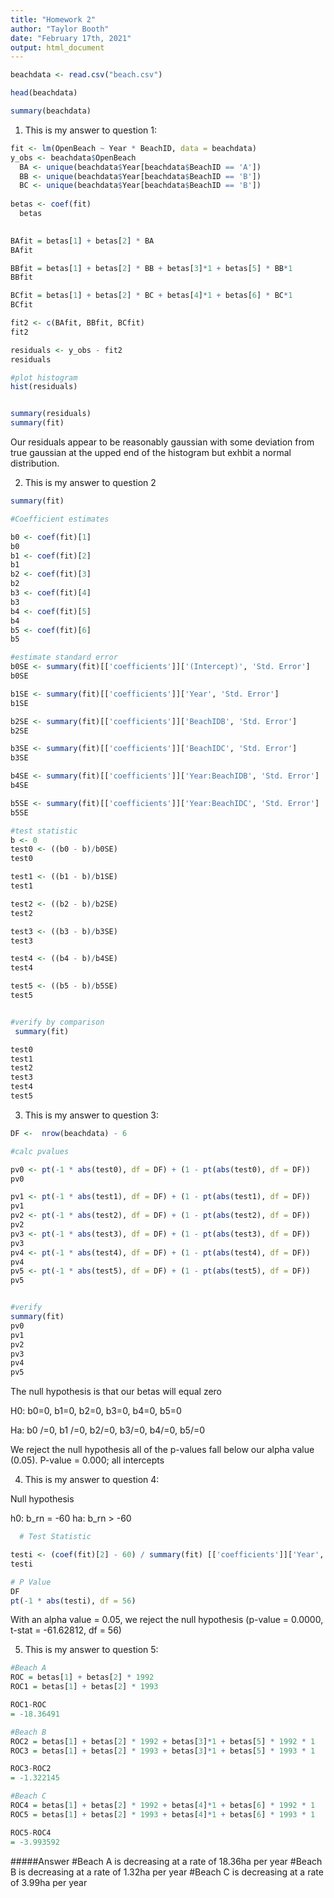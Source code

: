 ---
title: "Homework 2"
author: "Taylor Booth"
date: "February 17th, 2021"
output: html_document
---

```{r, echo = T}
  
beachdata <- read.csv("beach.csv")

head(beachdata)

summary(beachdata)

```
1. This is my answer to question 1:
  
```{r, echo = T}

fit <- lm(OpenBeach ~ Year * BeachID, data = beachdata)
y_obs <- beachdata$OpenBeach
  BA <- unique(beachdata$Year[beachdata$BeachID == 'A'])
  BB <- unique(beachdata$Year[beachdata$BeachID == 'B'])
  BC <- unique(beachdata$Year[beachdata$BeachID == 'B'])
  
betas <- coef(fit)
  betas
  

BAfit = betas[1] + betas[2] * BA
BAfit

BBfit = betas[1] + betas[2] * BB + betas[3]*1 + betas[5] * BB*1
BBfit

BCfit = betas[1] + betas[2] * BC + betas[4]*1 + betas[6] * BC*1
BCfit

fit2 <- c(BAfit, BBfit, BCfit)
fit2

residuals <- y_obs - fit2
residuals

#plot histogram
hist(residuals)


summary(residuals)
summary(fit)


```
Our residuals appear to be reasonably gaussian with some deviation from true gaussian at the 
upped end of the histogram but exhbit a normal distribution.




2. This is my answer to question 2
```{r, echo + T}
summary(fit)

#Coefficient estimates

b0 <- coef(fit)[1]
b0
b1 <- coef(fit)[2]
b1
b2 <- coef(fit)[3]
b2
b3 <- coef(fit)[4]
b3
b4 <- coef(fit)[5]
b4
b5 <- coef(fit)[6]
b5

#estimate standard error
b0SE <- summary(fit)[['coefficients']]['(Intercept)', 'Std. Error']
b0SE

b1SE <- summary(fit)[['coefficients']]['Year', 'Std. Error']
b1SE

b2SE <- summary(fit)[['coefficients']]['BeachIDB', 'Std. Error']
b2SE

b3SE <- summary(fit)[['coefficients']]['BeachIDC', 'Std. Error']
b3SE

b4SE <- summary(fit)[['coefficients']]['Year:BeachIDB', 'Std. Error']
b4SE

b5SE <- summary(fit)[['coefficients']]['Year:BeachIDC', 'Std. Error']
b5SE

#test statistic
b <- 0
test0 <- ((b0 - b)/b0SE)
test0

test1 <- ((b1 - b)/b1SE)
test1

test2 <- ((b2 - b)/b2SE)
test2

test3 <- ((b3 - b)/b3SE)
test3

test4 <- ((b4 - b)/b4SE)
test4

test5 <- ((b5 - b)/b5SE)
test5


#verify by comparison
 summary(fit)

test0
test1
test2
test3
test4
test5


```
3. This is my answer to question 3:
```{r, echo = T}

DF <-  nrow(beachdata) - 6

#calc pvalues

pv0 <- pt(-1 * abs(test0), df = DF) + (1 - pt(abs(test0), df = DF))
pv0

pv1 <- pt(-1 * abs(test1), df = DF) + (1 - pt(abs(test1), df = DF))
pv1
pv2 <- pt(-1 * abs(test2), df = DF) + (1 - pt(abs(test2), df = DF))
pv2
pv3 <- pt(-1 * abs(test3), df = DF) + (1 - pt(abs(test3), df = DF))
pv3
pv4 <- pt(-1 * abs(test4), df = DF) + (1 - pt(abs(test4), df = DF)) 
pv4
pv5 <- pt(-1 * abs(test5), df = DF) + (1 - pt(abs(test5), df = DF)) 
pv5


#verify
summary(fit)
pv0
pv1
pv2
pv3
pv4
pv5

```
   The null hypothesis is that our betas will equal zero

H0: b0=0, b1=0, b2=0, b3=0, b4=0, b5=0

Ha: b0 /=0, b1 /=0, b2/=0, b3/=0, b4/=0, b5/=0

We reject the null hypothesis all of the p-values fall below our alpha value (0.05). P-value = 0.000; all intercepts


4. This is my answer to question 4:
  
Null hypothesis 

h0: b_rn = -60
ha: b_rn > -60
  
``` {r, echo + T}

  # Test Statistic                   

testi <- (coef(fit)[2] - 60) / summary(fit) [['coefficients']]['Year', 'Std. Error']
testi

# P Value
DF
pt(-1 * abs(testi), df = 56)


```
With an alpha value = 0.05, we reject the null hypothesis (p-value = 0.0000, t-stat = -61.62812, df = 56)



5. This is my answer to question 5:
  
``` {r, echo + T}
  
#Beach A  
ROC = betas[1] + betas[2] * 1992
ROC1 = betas[1] + betas[2] * 1993

ROC1-ROC
= -18.36491

#Beach B
ROC2 = betas[1] + betas[2] * 1992 + betas[3]*1 + betas[5] * 1992 * 1
ROC3 = betas[1] + betas[2] * 1993 + betas[3]*1 + betas[5] * 1993 * 1

ROC3-ROC2
= -1.322145

#Beach C
ROC4 = betas[1] + betas[2] * 1992 + betas[4]*1 + betas[6] * 1992 * 1
ROC5 = betas[1] + betas[2] * 1993 + betas[4]*1 + betas[6] * 1993 * 1

ROC5-ROC4
= -3.993592

```
#####Answer
#Beach A is decreasing at a rate of 18.36ha per year
#Beach B is decreasing at a rate of 1.32ha per year
#Beach C is decreasing at a rate of 3.99ha per year
  
